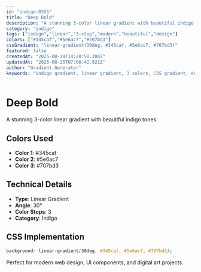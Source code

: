 ```yaml
---
id: "indigo-0355"
title: "Deep Bold"
description: "A stunning 3-color linear gradient with beautiful indigo tones"
category: "indigo"
tags: ["indigo","linear","3-stop","modern","beautiful","design"]
colors: ["#345caf","#5e6ac7","#707bd3"]
cssGradient: "linear-gradient(30deg, #345caf, #5e6ac7, #707bd3)"
featured: false
createdAt: "2025-08-19T14:28:50.304Z"
updatedAt: "2025-08-25T07:08:42.921Z"
author: "Gradient Generator"
keywords: "indigo gradient, linear gradient, 3 colors, CSS gradient, design, #345caf, #5e6ac7, #707bd3"
---
```


# Deep Bold

A stunning 3-color linear gradient with beautiful indigo tones

## Colors Used
- **Color 1**: #345caf
- **Color 2**: #5e6ac7
- **Color 3**: #707bd3

## Technical Details
- **Type**: Linear Gradient
- **Angle**: 30°
- **Color Stops**: 3
- **Category**: Indigo

## CSS Implementation
```css
background: linear-gradient(30deg, #345caf, #5e6ac7, #707bd3);
```

Perfect for modern web design, UI components, and digital art projects.
